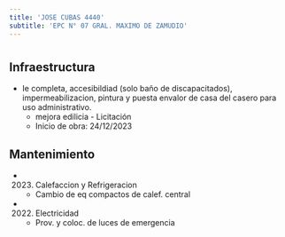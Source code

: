 ```yaml
---
title: 'JOSE CUBAS 4440'
subtitle: 'EPC N° 07 GRAL. MAXIMO DE ZAMUDIO'
---
```


#
## Infraestructura

* Ie completa, accesibildiad (solo baño de discapacitados), impermeabilizacion, pintura y puesta envalor de casa del casero para uso administrativo. 
    + mejora edilicia - Licitación 
    + Inicio de obra: 24/12/2023 






## Mantenimiento

*  (2023) Calefaccion y Refrigeracion 
    + Cambio de eq compactos de calef. central

*  (2022) Electricidad 
    + Prov. y coloc. de luces de emergencia



